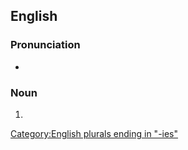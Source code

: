 ==English==

===Pronunciation===
* {{audio|en|En-ca-abeyancies.ogg|Audio (CAN)}}

===Noun===
{{head|en|noun form}}

# {{plural of|en|abeyancy}}

[[Category:English plurals ending in "-ies"]]